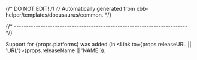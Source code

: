 {/* DO NOT EDIT! */}
{/* Automatically generated from xbb-helper/templates/docusaurus/common. */}


{/* ------------------------------------------------------------------------ */}

Support for {props.platforms} was added
(in <Link to={props.releaseURL || 'URL'}>{props.releaseName || 'NAME'}</Link>).
